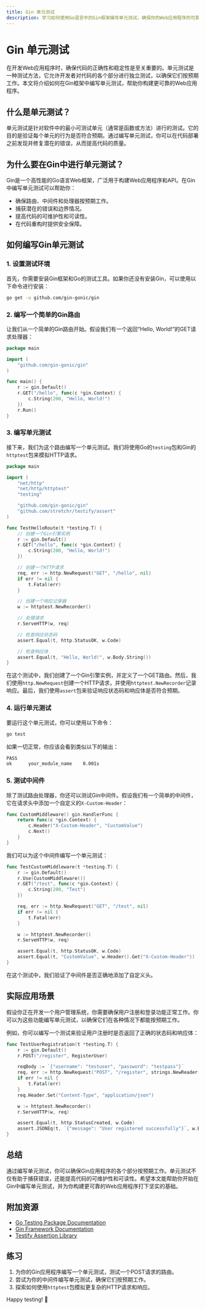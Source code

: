 ```yaml
---
title: Gin 单元测试
description: 学习如何使用Go语言中的Gin框架编写单元测试，确保你的Web应用程序的可靠性和稳定性。
---
```


# Gin 单元测试

在开发Web应用程序时，确保代码的正确性和稳定性是至关重要的。单元测试是一种测试方法，它允许开发者对代码的各个部分进行独立测试，以确保它们按预期工作。本文将介绍如何在Gin框架中编写单元测试，帮助你构建更可靠的Web应用程序。

## 什么是单元测试？

单元测试是针对软件中的最小可测试单元（通常是函数或方法）进行的测试。它的目的是验证每个单元的行为是否符合预期。通过编写单元测试，你可以在代码部署之前发现并修复潜在的错误，从而提高代码的质量。

## 为什么要在Gin中进行单元测试？

Gin是一个高性能的Go语言Web框架，广泛用于构建Web应用程序和API。在Gin中编写单元测试可以帮助你：

- 确保路由、中间件和处理器按预期工作。
- 捕获潜在的错误和边界情况。
- 提高代码的可维护性和可读性。
- 在代码重构时提供安全保障。

## 如何编写Gin单元测试

### 1. 设置测试环境

首先，你需要安装Gin框架和Go的测试工具。如果你还没有安装Gin，可以使用以下命令进行安装：

```bash
go get -u github.com/gin-gonic/gin
```

### 2. 编写一个简单的Gin路由

让我们从一个简单的Gin路由开始。假设我们有一个返回“Hello, World!”的GET请求处理器：

```go
package main

import (
    "github.com/gin-gonic/gin"
)

func main() {
    r := gin.Default()
    r.GET("/hello", func(c *gin.Context) {
        c.String(200, "Hello, World!")
    })
    r.Run()
}
```

### 3. 编写单元测试

接下来，我们为这个路由编写一个单元测试。我们将使用Go的`testing`包和Gin的`httptest`包来模拟HTTP请求。

```go
package main

import (
    "net/http"
    "net/http/httptest"
    "testing"

    "github.com/gin-gonic/gin"
    "github.com/stretchr/testify/assert"
)

func TestHelloRoute(t *testing.T) {
    // 创建一个Gin引擎实例
    r := gin.Default()
    r.GET("/hello", func(c *gin.Context) {
        c.String(200, "Hello, World!")
    })

    // 创建一个HTTP请求
    req, err := http.NewRequest("GET", "/hello", nil)
    if err != nil {
        t.Fatal(err)
    }

    // 创建一个响应记录器
    w := httptest.NewRecorder()

    // 处理请求
    r.ServeHTTP(w, req)

    // 检查响应状态码
    assert.Equal(t, http.StatusOK, w.Code)

    // 检查响应体
    assert.Equal(t, "Hello, World!", w.Body.String())
}
```

在这个测试中，我们创建了一个Gin引擎实例，并定义了一个GET路由。然后，我们使用`http.NewRequest`创建一个HTTP请求，并使用`httptest.NewRecorder`记录响应。最后，我们使用`assert`包来验证响应状态码和响应体是否符合预期。

### 4. 运行单元测试

要运行这个单元测试，你可以使用以下命令：

```bash
go test
```

如果一切正常，你应该会看到类似以下的输出：

```bash
PASS
ok      your_module_name    0.001s
```

### 5. 测试中间件

除了测试路由处理器，你还可以测试Gin中间件。假设我们有一个简单的中间件，它在请求头中添加一个自定义的`X-Custom-Header`：

```go
func CustomMiddleware() gin.HandlerFunc {
    return func(c *gin.Context) {
        c.Header("X-Custom-Header", "CustomValue")
        c.Next()
    }
}
```

我们可以为这个中间件编写一个单元测试：

```go
func TestCustomMiddleware(t *testing.T) {
    r := gin.Default()
    r.Use(CustomMiddleware())
    r.GET("/test", func(c *gin.Context) {
        c.String(200, "Test")
    })

    req, err := http.NewRequest("GET", "/test", nil)
    if err != nil {
        t.Fatal(err)
    }

    w := httptest.NewRecorder()
    r.ServeHTTP(w, req)

    assert.Equal(t, http.StatusOK, w.Code)
    assert.Equal(t, "CustomValue", w.Header().Get("X-Custom-Header"))
}
```

在这个测试中，我们验证了中间件是否正确地添加了自定义头。

## 实际应用场景

假设你正在开发一个用户管理系统，你需要确保用户注册和登录功能正常工作。你可以为这些功能编写单元测试，以确保它们在各种情况下都能按预期工作。

例如，你可以编写一个测试来验证用户注册时是否返回了正确的状态码和响应体：

```go
func TestUserRegistration(t *testing.T) {
    r := gin.Default()
    r.POST("/register", RegisterUser)

    reqBody := `{"username": "testuser", "password": "testpass"}`
    req, err := http.NewRequest("POST", "/register", strings.NewReader(reqBody))
    if err != nil {
        t.Fatal(err)
    }
    req.Header.Set("Content-Type", "application/json")

    w := httptest.NewRecorder()
    r.ServeHTTP(w, req)

    assert.Equal(t, http.StatusCreated, w.Code)
    assert.JSONEq(t, `{"message": "User registered successfully"}`, w.Body.String())
}
```

## 总结

通过编写单元测试，你可以确保Gin应用程序的各个部分按预期工作。单元测试不仅有助于捕获错误，还能提高代码的可维护性和可读性。希望本文能帮助你开始在Gin中编写单元测试，并为你构建更可靠的Web应用程序打下坚实的基础。

## 附加资源

- [Go Testing Package Documentation](https://golang.org/pkg/testing/)
- [Gin Framework Documentation](https://gin-gonic.com/docs/)
- [Testify Assertion Library](https://github.com/stretchr/testify)

## 练习

1. 为你的Gin应用程序编写一个单元测试，测试一个POST请求的路由。
2. 尝试为你的中间件编写单元测试，确保它们按预期工作。
3. 探索如何使用`httptest`包模拟更复杂的HTTP请求和响应。

Happy testing! 🚀